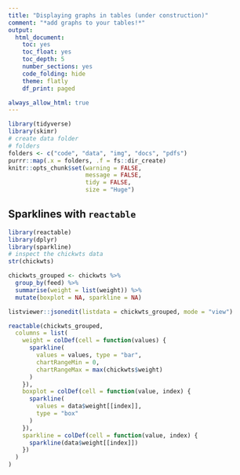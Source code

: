 ```yaml
---
title: "Displaying graphs in tables (under construction)"
comment: "*add graphs to your tables!*"
output:
  html_document:
    toc: yes
    toc_float: yes
    toc_depth: 5
    number_sections: yes
    code_folding: hide
    theme: flatly
    df_print: paged

always_allow_html: true
---
```


```r
library(tidyverse)
library(skimr)
# create data folder
# folders
folders <- c("code", "data", "img", "docs", "pdfs")
purrr::map(.x = folders, .f = fs::dir_create)
knitr::opts_chunk$set(warning = FALSE,
                      message = FALSE,
                      tidy = FALSE,
                      size = "Huge")
```


## Sparklines with `reactable` {.tabset}

```r
library(reactable)
library(dplyr)
library(sparkline)
# inspect the chickwts data
str(chickwts)
```

```r
chickwts_grouped <- chickwts %>%
  group_by(feed) %>%
  summarise(weight = list(weight)) %>%
  mutate(boxplot = NA, sparkline = NA)

listviewer::jsonedit(listdata = chickwts_grouped, mode = "view")
```


```r
reactable(chickwts_grouped,
  columns = list(
    weight = colDef(cell = function(values) {
      sparkline(
        values = values, type = "bar",
        chartRangeMin = 0,
        chartRangeMax = max(chickwts$weight)
      )
    }),
    boxplot = colDef(cell = function(value, index) {
      sparkline(
        values = data$weight[[index]],
        type = "box"
      )
    }),
    sparkline = colDef(cell = function(value, index) {
      sparkline(data$weight[[index]])
    })
  )
)
```
